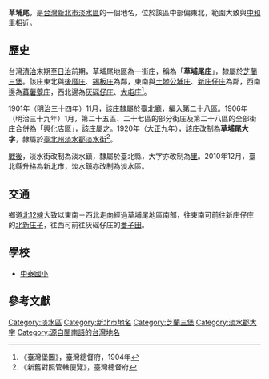 {{Other_uses}}
{{NoteTA
|1 = zh-cn:庄; zh-hk:庄; zh-tw:庄;
}}
{{Infobox Hokkien name
| title      = 草埔尾
| hanji      = 草埔尾
| poj        = Chháu-po͘-bóe
| hanlo      = 
| tl         = Tsháu-poo-bué
| bp         = 
| hokkienipa = 
| lm  = 草坪邊緣
| image      = 
| image_size = 
| caption    = 
}}
'''草埔尾'''，是[[台灣|台灣]][[新北市|新北市]][[淡水區|淡水區]]的一個地名，位於該區中部偏東北，範圍大致與[[中和里|中和里]]相近。

==歷史==
台灣[[台灣清領時期|清治]]末期至[[台灣日治時期|日治]]前期，草埔尾地區為一街庄，稱為「'''草埔尾庄'''」，隸屬於[[芝蘭三堡|芝蘭三堡]]。該庄東北與[[後厝_(新北市)|後厝庄]]、[[錫板庄|錫板庄]]為鄰，東南與[[土地公埔庄|土地公埔庄]]、[[北新庄子|新庄仔庄]]為鄰，西南邊為[[蕃薯藔庄|蕃薯藔庄]]，西北邊為[[灰磘仔庄|灰磘仔庄]]、[[大屯庄|大屯庄]]<ref>《臺灣堡圖》，臺灣總督府，1904年</ref>。

1901年（[[明治|明治]]三十四年）11月，該庄隸屬於[[臺北廳|臺北廳]]，編入第二十八區。1906年（明治三十九年）1月，第二十五區、二十七區的部分街庄及第二十八區的全部街庄合併為「興化店區」，該庄屬之。1920年（[[大正|大正]]九年），該庄改制為'''草埔尾大字'''，隸屬於[[臺北州|臺北州]][[淡水郡|淡水郡]][[淡水街|淡水街]]<ref>《新舊對照管轄便覽》，臺灣總督府</ref>。

[[台灣戰後時期|戰後]]，淡水街改制為淡水鎮，隸屬於臺北縣，大字亦改制為[[村里|里]]。2010年12月，臺北縣升格為新北市，淡水鎮亦改制為淡水區。

== 交通 ==
鄉道[[北12線|北12線]]大致以東南－西北走向經過草埔尾地區南部，往東南可前往新庄仔庄的[[北新庄子|北新庄子]]，往西可前往灰磘仔庄的[[番子田|番子田]]。

== 學校 ==
*[[中泰國小|中泰國小]]

== 參考文獻 ==
{{Reflist}}

{{淡水郡}}

[[Category:淡水區|Category:淡水區]]
[[Category:新北市地名|Category:新北市地名]]
[[Category:芝蘭三堡|Category:芝蘭三堡]]
[[Category:淡水郡大字|Category:淡水郡大字]]
[[Category:源自閩南語的台灣地名|Category:源自閩南語的台灣地名]]